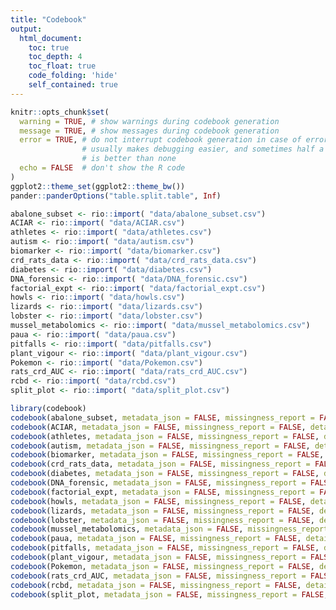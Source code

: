 ```yaml
---
title: "Codebook"
output:
  html_document:
    toc: true
    toc_depth: 4
    toc_float: true
    code_folding: 'hide'
    self_contained: true
---
```



```r
knitr::opts_chunk$set(
  warning = TRUE, # show warnings during codebook generation
  message = TRUE, # show messages during codebook generation
  error = TRUE, # do not interrupt codebook generation in case of errors,
                # usually makes debugging easier, and sometimes half a codebook
                # is better than none
  echo = FALSE  # don't show the R code
)
ggplot2::theme_set(ggplot2::theme_bw())
pander::panderOptions("table.split.table", Inf)
```



```r
abalone_subset <- rio::import( "data/abalone_subset.csv")          
ACIAR <- rio::import( "data/ACIAR.csv")                            
athletes <- rio::import( "data/athletes.csv")                      
autism <- rio::import( "data/autism.csv")                          
biomarker <- rio::import( "data/biomarker.csv")                    
crd_rats_data <- rio::import( "data/crd_rats_data.csv")            
diabetes <- rio::import( "data/diabetes.csv")                      
DNA_forensic <- rio::import( "data/DNA_forensic.csv")              
factorial_expt <- rio::import( "data/factorial_expt.csv")          
howls <- rio::import( "data/howls.csv")                            
lizards <- rio::import( "data/lizards.csv")                       
lobster <- rio::import( "data/lobster.csv")                        
mussel_metabolomics <- rio::import( "data/mussel_metabolomics.csv")
paua <- rio::import( "data/paua.csv")                              
pitfalls <- rio::import( "data/pitfalls.csv")                      
plant_vigour <- rio::import( "data/plant_vigour.csv")              
Pokemon <- rio::import( "data/Pokemon.csv")                        
rats_crd_AUC <- rio::import( "data/rats_crd_AUC.csv")              
rcbd <- rio::import( "data/rcbd.csv")                              
split_plot <- rio::import( "data/split_plot.csv")
```


```r
library(codebook)
codebook(abalone_subset, metadata_json = FALSE, missingness_report = FALSE, detailed_variables = FALSE )     
codebook(ACIAR, metadata_json = FALSE, missingness_report = FALSE, detailed_variables = FALSE )              
codebook(athletes, metadata_json = FALSE, missingness_report = FALSE, detailed_variables = FALSE )          
codebook(autism, metadata_json = FALSE, missingness_report = FALSE, detailed_variables = FALSE )             
codebook(biomarker, metadata_json = FALSE, missingness_report = FALSE, detailed_variables = FALSE )          
codebook(crd_rats_data, metadata_json = FALSE, missingness_report = FALSE, detailed_variables = FALSE )      
codebook(diabetes, metadata_json = FALSE, missingness_report = FALSE, detailed_variables = FALSE )           
codebook(DNA_forensic, metadata_json = FALSE, missingness_report = FALSE, detailed_variables = FALSE )       
codebook(factorial_expt, metadata_json = FALSE, missingness_report = FALSE, detailed_variables = FALSE )     
codebook(howls, metadata_json = FALSE, missingness_report = FALSE, detailed_variables = FALSE )              
codebook(lizards, metadata_json = FALSE, missingness_report = FALSE, detailed_variables = FALSE )            
codebook(lobster, metadata_json = FALSE, missingness_report = FALSE, detailed_variables = FALSE )            
codebook(mussel_metabolomics, metadata_json = FALSE, missingness_report = FALSE, detailed_variables = FALSE )
codebook(paua, metadata_json = FALSE, missingness_report = FALSE, detailed_variables = FALSE )               
codebook(pitfalls, metadata_json = FALSE, missingness_report = FALSE, detailed_variables = FALSE )           
codebook(plant_vigour, metadata_json = FALSE, missingness_report = FALSE, detailed_variables = FALSE )       
codebook(Pokemon, metadata_json = FALSE, missingness_report = FALSE, detailed_variables = FALSE )            
codebook(rats_crd_AUC, metadata_json = FALSE, missingness_report = FALSE, detailed_variables = FALSE )      
codebook(rcbd, metadata_json = FALSE, missingness_report = FALSE, detailed_variables = FALSE )               
codebook(split_plot, metadata_json = FALSE, missingness_report = FALSE, detailed_variables = FALSE )         
```